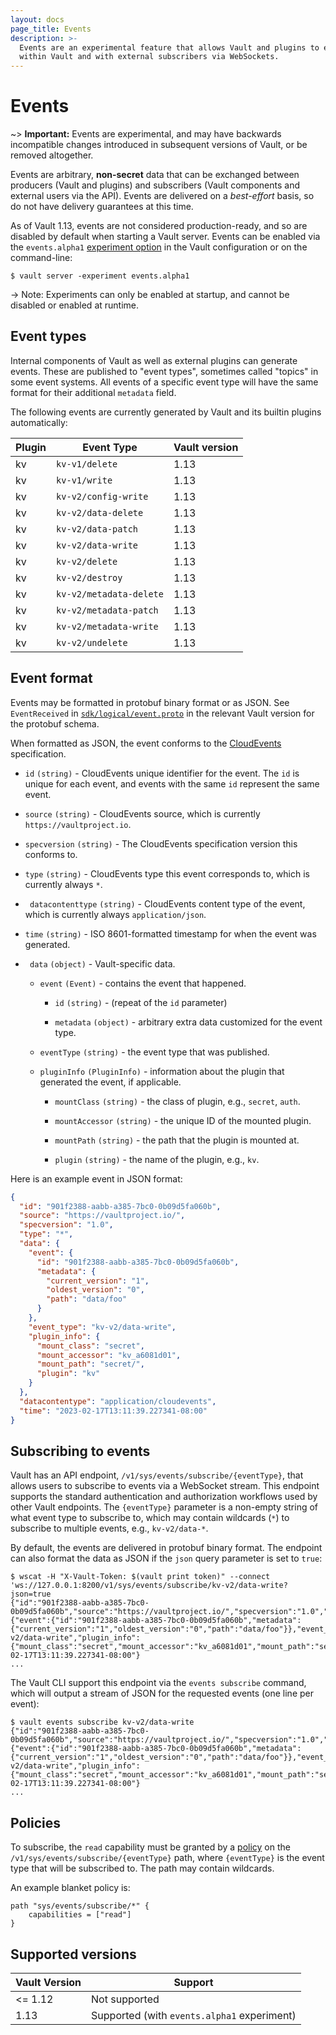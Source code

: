```yaml
---
layout: docs
page_title: Events
description: >-
  Events are an experimental feature that allows Vault and plugins to exchange arbitrary activity data
  within Vault and with external subscribers via WebSockets.
---
```


# Events

~> **Important:** Events are experimental, and may have backwards incompatible changes introduced in subsequent versions of Vault, or be removed altogether.

Events are arbitrary, **non-secret** data that can be exchanged between producers (Vault and plugins)
and subscribers (Vault components and external users via the API).
Events are delivered on a *best-effort* basis, so do not have delivery guarantees at this time.

As of Vault 1.13, events are not considered production-ready, and so are disabled by default when starting a Vault server.
Events can be enabled via the `events.alpha1` [experiment option](/vault/docs/configuration#experiments) in the Vault
configuration or on the command-line:

```shell-session
$ vault server -experiment events.alpha1
```

-> Note: Experiments can only be enabled at startup, and cannot be disabled or enabled at runtime.

## Event types

<!-- This information will probably be migrated to the plugin pages eventually -->

Internal components of Vault as well as external plugins can generate events.
These are published to "event types", sometimes called "topics" in some event systems.
All events of a specific event type will have the same format for their
additional `metadata` field.

The following events are currently generated by Vault and its builtin plugins automatically:

| Plugin | Event Type              | Vault version |
| ------ | ----------------------- | ------------- |
| kv     | `kv-v1/delete`          | 1.13          |
| kv     | `kv-v1/write`           | 1.13          |
| kv     | `kv-v2/config-write`    | 1.13          |
| kv     | `kv-v2/data-delete`     | 1.13          |
| kv     | `kv-v2/data-patch`      | 1.13          |
| kv     | `kv-v2/data-write`      | 1.13          |
| kv     | `kv-v2/delete`          | 1.13          |
| kv     | `kv-v2/destroy`         | 1.13          |
| kv     | `kv-v2/metadata-delete` | 1.13          |
| kv     | `kv-v2/metadata-patch`  | 1.13          |
| kv     | `kv-v2/metadata-write`  | 1.13          |
| kv     | `kv-v2/undelete`        | 1.13          |


## Event format

Events may be formatted in protobuf binary format or as JSON.
See `EventReceived` in [`sdk/logical/event.proto`](https://github.com/lf-edge/openbao/blob/main/sdk/logical/event.proto) in the relevant Vault version for the protobuf schema.

When formatted as JSON, the event conforms to the [CloudEvents](https://cloudevents.io/) specification.

- `id` `(string)` - CloudEvents unique identifier for the event. The `id` is unique for each event, and events with the same `id` represent the same event.

- `source` `(string)` - CloudEvents source, which is currently `https://vaultproject.io`.

- `specversion` `(string)` - The CloudEvents specification version this conforms to.

- `type` `(string)` - CloudEvents type this event corresponds to, which is currently always `*`.

- ` datacontenttype` `(string)` - CloudEvents content type of the event, which is currently always `application/json`.

- `time` `(string)` - ISO 8601-formatted timestamp for when the event was generated.

- ` data` `(object)` - Vault-specific data.

  - `event` `(Event)` - contains the event that happened.

    - `id` `(string)` - (repeat of the `id` parameter)

    - `metadata` `(object)` - arbitrary extra data customized for the event type.

  - `eventType` `(string)` - the event type that was published.

  - `pluginInfo` `(PluginInfo)` - information about the plugin that generated the event, if applicable.

    - `mountClass` `(string)` - the class of plugin, e.g., `secret`, `auth`.

    - `mountAccessor` `(string)` - the unique ID of the mounted plugin.

    - `mountPath` `(string)` - the path that the plugin is mounted at.

    - `plugin` `(string)` - the name of the plugin, e.g., `kv`.

Here is an example event in JSON format:

```json
{
  "id": "901f2388-aabb-a385-7bc0-0b09d5fa060b",
  "source": "https://vaultproject.io/",
  "specversion": "1.0",
  "type": "*",
  "data": {
    "event": {
      "id": "901f2388-aabb-a385-7bc0-0b09d5fa060b",
      "metadata": {
        "current_version": "1",
        "oldest_version": "0",
        "path": "data/foo"
      }
    },
    "event_type": "kv-v2/data-write",
    "plugin_info": {
      "mount_class": "secret",
      "mount_accessor": "kv_a6081d01",
      "mount_path": "secret/",
      "plugin": "kv"
    }
  },
  "datacontentype": "application/cloudevents",
  "time": "2023-02-17T13:11:39.227341-08:00"
}
```

## Subscribing to events

Vault has an API endpoint, `/v1/sys/events/subscribe/{eventType}`, that allows users to subscribe to events via a
WebSocket stream.
This endpoint supports the standard authentication and authorization workflows used by other Vault endpoints.
The `{eventType}` parameter is a non-empty string of what event type to subscribe to, which may contain wildcards (`*`)
to subscribe to multiple events, e.g., `kv-v2/data-*`.

By default, the events are delivered in protobuf binary format.
The endpoint can also format the data as JSON if the `json` query parameter is set to `true`:

```shell-session
$ wscat -H "X-Vault-Token: $(vault print token)" --connect 'ws://127.0.0.1:8200/v1/sys/events/subscribe/kv-v2/data-write?json=true
{"id":"901f2388-aabb-a385-7bc0-0b09d5fa060b","source":"https://vaultproject.io/","specversion":"1.0","type":"*","data":{"event":{"id":"901f2388-aabb-a385-7bc0-0b09d5fa060b","metadata":{"current_version":"1","oldest_version":"0","path":"data/foo"}},"event_type":"kv-v2/data-write","plugin_info":{"mount_class":"secret","mount_accessor":"kv_a6081d01","mount_path":"secret/","plugin":"kv"}},"datacontentype":"application/cloudevents","time":"2023-02-17T13:11:39.227341-08:00"}
...
```

The Vault CLI support this endpoint via the `events subscribe` command, which will output a stream of
JSON for the requested events (one line per event):

```shell-session
$ vault events subscribe kv-v2/data-write
{"id":"901f2388-aabb-a385-7bc0-0b09d5fa060b","source":"https://vaultproject.io/","specversion":"1.0","type":"*","data":{"event":{"id":"901f2388-aabb-a385-7bc0-0b09d5fa060b","metadata":{"current_version":"1","oldest_version":"0","path":"data/foo"}},"event_type":"kv-v2/data-write","plugin_info":{"mount_class":"secret","mount_accessor":"kv_a6081d01","mount_path":"secret/","plugin":"kv"}},"datacontentype":"application/cloudevents","time":"2023-02-17T13:11:39.227341-08:00"}
...
```

## Policies

To subscribe, the `read` capability must be granted by a [policy](/vault/docs/concepts/policies)
on the `/v1/sys/events/subscribe/{eventType}` path, where `{eventType}` is the event type that will be
subscribed to. The path may contain wildcards.

An example blanket policy is:
```hcl
path "sys/events/subscribe/*" {
    capabilities = ["read"]
}
```


## Supported versions

| Vault Version | Support                                     |
| ------------- | ------------------------------------------- |
| <= 1.12       | Not supported                               |
| 1.13          | Supported (with `events.alpha1` experiment) |